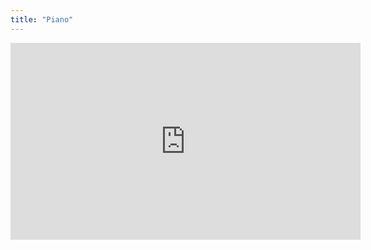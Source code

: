 ---
title: "Piano"
---


<iframe width="560" height="315" src="https://www.youtube.com/embed/32wsBGI1vYg" title="YouTube video player" frameborder="0" allow="accelerometer; autoplay; clipboard-write; encrypted-media; gyroscope; picture-in-picture" allowfullscreen></iframe>